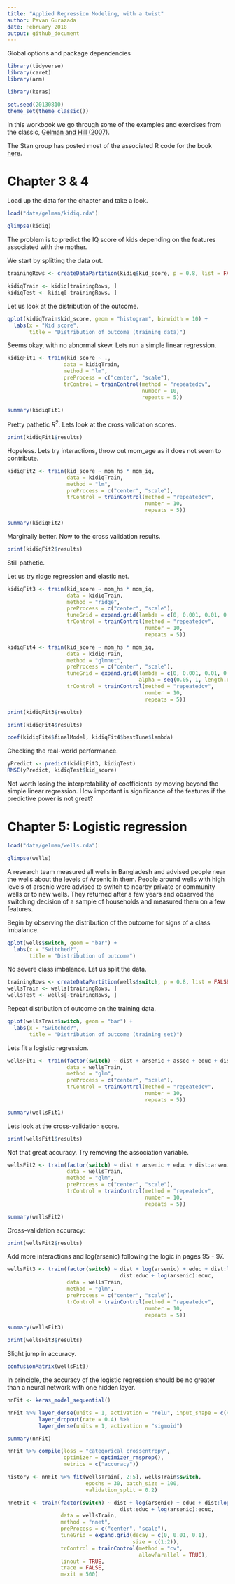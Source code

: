 ```yaml
---
title: "Applied Regression Modeling, with a twist"
author: Pavan Gurazada
date: February 2018
output: github_document
---
```


Global options and package dependencies

```r
library(tidyverse)
library(caret)
library(arm)

library(keras)

set.seed(20130810)
theme_set(theme_classic())

```

In this workbook we go through some of the examples and exercises from the classic, [Gelman and Hill (2007)](https://www.amazon.com/Analysis-Regression-Multilevel-Hierarchical-Models/dp/052168689X/ref=cm_cr_arp_d_product_top?ie=UTF8).

The Stan group has posted most of the associated R code for the book [here](https://github.com/stan-dev/example-models/tree/master/ARM).

# Chapter 3 & 4

Load up the data for the chapter and take a look.
```r
load("data/gelman/kidiq.rda")
```

```r
glimpse(kidiq)
```

The problem is to predict the IQ score of kids depending on the features associated with the mother.

We start by splitting the data out.

```r
trainingRows <- createDataPartition(kidiq$kid_score, p = 0.8, list = FALSE)

kidiqTrain <- kidiq[trainingRows, ]
kidiqTest <- kidiq[-trainingRows, ]
```

Let us look at the distribution of the outcome.

```r
qplot(kidiqTrain$kid_score, geom = "histogram", binwidth = 10) + 
  labs(x = "Kid score",
       title = "Distribution of outcome (training data)")
```

Seems okay, with no abnormal skew. Lets run a simple linear regression.

```r
kidiqFit1 <- train(kid_score ~ .,
                  data = kidiqTrain,
                  method = "lm",
                  preProcess = c("center", "scale"),
                  trControl = trainControl(method = "repeatedcv",
                                           number = 10,
                                           repeats = 5))
```

```r
summary(kidiqFit1)
```

Pretty pathetic $R^2$. Lets look at the cross validation scores.

```r
print(kidiqFit1$results)
```

Hopeless. Lets try interactions, throw out mom_age as it does not seem to contribute.

```r
kidiqFit2 <- train(kid_score ~ mom_hs * mom_iq,
                   data = kidiqTrain,
                   method = "lm",
                   preProcess = c("center", "scale"),
                   trControl = trainControl(method = "repeatedcv",
                                            number = 10,
                                            repeats = 5))
```

```r
summary(kidiqFit2)
```

Marginally better. Now to the cross validation results.

```r
print(kidiqFit2$results)
```

Still pathetic.

Let us try ridge regression and elastic net.

```r
kidiqFit3 <- train(kid_score ~ mom_hs * mom_iq,
                   data = kidiqTrain,
                   method = "ridge",
                   preProcess = c("center", "scale"),
                   tuneGrid = expand.grid(lambda = c(0, 0.001, 0.01, 0.1)),
                   trControl = trainControl(method = "repeatedcv",
                                            number = 10,
                                            repeats = 5))

kidiqFit4 <- train(kid_score ~ mom_hs * mom_iq,
                   data = kidiqTrain,
                   method = "glmnet",
                   preProcess = c("center", "scale"),
                   tuneGrid = expand.grid(lambda = c(0, 0.001, 0.01, 0.1),
                                          alpha = seq(0.05, 1, length.out = 20)),
                   trControl = trainControl(method = "repeatedcv",
                                            number = 10,
                                            repeats = 5))
```

```r
print(kidiqFit3$results)
```

```r
print(kidiqFit4$results)
```


```r
coef(kidiqFit4$finalModel, kidiqFit4$bestTune$lambda)
```


Checking the real-world performance.

```r
yPredict <- predict(kidiqFit3, kidiqTest)
RMSE(yPredict, kidiqTest$kid_score)
```

Not worth losing the interpretability of coefficients by moving beyond the simple linear regression. How important is significance of the features if the predictive power is not great?

# Chapter 5: Logistic regression

```r
load("data/gelman/wells.rda")

glimpse(wells)
```

A research team measured all wells in Bangladesh and advised people near the wells about the levels of Arsenic in them. People around wells with high levels of arsenic were advised to switch to nearby private or community wells or to new wells. They returned after a few years and observed the switching decision of a sample of households and measured them on a few features.

Begin by observing the distribution of the outcome for signs of a class imbalance.

```r
qplot(wells$switch, geom = "bar") +
  labs(x = "Switched?",
       title = "Distribution of outcome")
```

No severe class imbalance. Let us split the data.

```r
trainingRows <- createDataPartition(wells$switch, p = 0.8, list = FALSE)
wellsTrain <- wells[trainingRows, ]
wellsTest <- wells[-trainingRows, ]
```

Repeat distribution of outcome on the training data.

```r
qplot(wellsTrain$switch, geom = "bar") +
  labs(x = "Switched?",
       title = "Distribution of outcome (training set)")
```

Lets fit a logistic regression.

```r
wellsFit1 <- train(factor(switch) ~ dist + arsenic + assoc + educ + dist:arsenic,
                   data = wellsTrain,
                   method = "glm",
                   preProcess = c("center", "scale"),
                   trControl = trainControl(method = "repeatedcv",
                                            number = 10,
                                            repeats = 5))

summary(wellsFit1)
```

Lets look at the cross-validation score.

```r
print(wellsFit1$results)
```

Not that great accuracy. Try removing the association variable.

```r
wellsFit2 <- train(factor(switch) ~ dist + arsenic + educ + dist:arsenic,
                   data = wellsTrain,
                   method = "glm",
                   preProcess = c("center", "scale"),
                   trControl = trainControl(method = "repeatedcv",
                                            number = 10,
                                            repeats = 5))

summary(wellsFit2)
```

Cross-validation accuracy:

```r
print(wellsFit2$results)
```

Add more interactions and log(arsenic) following the logic in pages 95 - 97.

```r
wellsFit3 <- train(factor(switch) ~ dist + log(arsenic) + educ + dist:log(arsenic) +
                                    dist:educ + log(arsenic):educ,
                   data = wellsTrain,
                   method = "glm",
                   preProcess = c("center", "scale"),
                   trControl = trainControl(method = "repeatedcv",
                                            number = 10,
                                            repeats = 5))

summary(wellsFit3)
```

```r
print(wellsFit3$results)
```
Slight jump in accuracy.

```r
confusionMatrix(wellsFit3)
```

In principle, the accuracy of the logistic regression should be no greater than a neural network with one hidden layer.

```r
nnFit <- keras_model_sequential()

nnFit %>% layer_dense(units = 1, activation = "relu", input_shape = c(4)) %>% 
          layer_dropout(rate = 0.4) %>% 
          layer_dense(units = 1, activation = "sigmoid")

summary(nnFit)
```

```r
nnFit %>% compile(loss = "categorical_crossentropy",
                  optimizer = optimizer_rmsprop(),
                  metrics = c("accuracy"))

history <- nnFit %>% fit(wellsTrain[, 2:5], wellsTrain$switch,
                         epochs = 30, batch_size = 100,
                         validation_split = 0.2)

```

```r
nnetFit <- train(factor(switch) ~ dist + log(arsenic) + educ + dist:log(arsenic) +
                                    dist:educ + log(arsenic):educ,
                 data = wellsTrain,
                 method = "nnet",
                 preProcess = c("center", "scale"),
                 tuneGrid = expand.grid(decay = c(0, 0.01, 0.1),
                                        size = c(1:2)),
                 trControl = trainControl(method = "cv", 
                                          allowParallel = TRUE),
                 linout = TRUE,
                 trace = FALSE,
                 maxit = 500)


```

